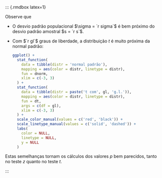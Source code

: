 
   ::: {.rmdbox latex=1}
   
   Observe que
   
   * O desvio padrão populacional $\sigma = `r sigma`$ é bem próximo do desvio padrão amostral $s = `r s`$.
   
   * Com $`r gl`$ graus de liberdade, a distribuição $t$ é muito próxima da normal padrão:
   
      ```r
      ggplot() +
        stat_function(
          data = tibble(distr = 'normal padrão'),
          mapping = aes(color = distr, linetype = distr),
          fun = dnorm,
          xlim = c(-3, 3)
        ) +
        stat_function(
          data = tibble(distr = paste('t com', gl, 'g.l.')),
          mapping = aes(color = distr, linetype = distr),
          fun = dt,
          args = c(df = gl),
          xlim = c(-3, 3)
        ) +
        scale_color_manual(values = c('red', 'black')) +
        scale_linetype_manual(values = c('solid', 'dashed')) +
        labs(
          color = NULL,
          linetype = NULL,
          y = NULL
        )
      ```
   
   Estas semelhanças tornam os cálculos dos valores $p$ bem parecidos, tanto no teste $z$ quanto no teste $t$.
   
   :::
